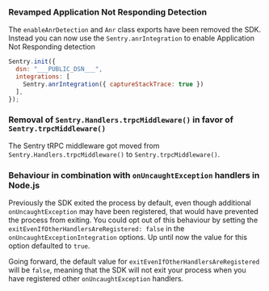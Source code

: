 ### Revamped Application Not Responding Detection

The `enableAnrDetection` and `Anr` class exports have been removed the SDK. Instead you can now use the `Sentry.anrIntegration` to enable <Link to="/platforms/javascript/guides/node/configuration/application-not-responding">Application Not Responding detection</Link>

```JavaScript {4}
Sentry.init({
  dsn: "___PUBLIC_DSN___",
  integrations: [
    Sentry.anrIntegration({ captureStackTrace: true })
  ],
});
```

### Removal of `Sentry.Handlers.trpcMiddleware()` in favor of `Sentry.trpcMiddleware()`

The Sentry tRPC middleware got moved from `Sentry.Handlers.trpcMiddleware()` to `Sentry.trpcMiddleware()`.

### Behaviour in combination with `onUncaughtException` handlers in Node.js

Previously the SDK exited the process by default, even though additional `onUncaughtException` may have been registered,
that would have prevented the process from exiting. You could opt out of this behaviour by setting the
`exitEvenIfOtherHandlersAreRegistered: false` in the `onUncaughtExceptionIntegration` options. Up until now the value
for this option defaulted to `true`.

Going forward, the default value for `exitEvenIfOtherHandlersAreRegistered` will be `false`, meaning that the SDK will
not exit your process when you have registered other `onUncaughtException` handlers.
